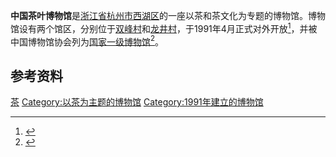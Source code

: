{{expand|time=2016-01-05T01:01:41+00:00}}
{{Infobox Museum
 |name          = 中国茶叶博物馆
 |image         = 中国茶叶博物馆双峰馆区, 2022-05-01 01.jpg
 |imagesize     = 280px
 |caption       = 
 |map_type      = 
 |map_caption   = 
 |latitude      = 
 |longitude     = 
 |established   = 2009年8月
 |dissolved     = 
 |location      = [[杭州市|杭州市]][[西湖区_(杭州市)|西湖区]]
 |type          = 专题博物馆
 |visitors      = 
 |director      = 
 |curator       = 
 |publictransit = 
 |website       = http://www.teamuseum.cn/
}}
'''中国茶叶博物馆'''是[[浙江省|浙江省]][[杭州市|杭州市]][[西湖区_(杭州市)|西湖区]]的一座以茶和茶文化为专题的博物馆。博物馆设有两个馆区，分别位于[[双峰村|双峰村]]和[[龙井村_(杭州市)|龙井村]]，于1991年4月正式对外开放<ref>{{Cite web |url=http://qjwb.zjol.com.cn/html/2011-04/17/content_792600.htm |title=春天里，访茶人 |accessdate=2016-01-05 |archive-date=2016-03-04 |archive-url=https://web.archive.org/web/20160304190126/http://qjwb.zjol.com.cn/html/2011-04/17/content_792600.htm |dead-url=no }}</ref>，并被中国博物馆协会列为[[国家一级博物馆|国家一级博物馆]]<ref>{{Cite web|url=http://westlake.hangzhou.gov.cn/art/2020/12/23/art_1639430_59030123.html|title=中国茶叶博物馆荣登“国家一级博物馆”榜单|date=2020-12-23|accessdate=2022-05-22|archiveurl=https://web.archive.org/web/20220522142355/http://westlake.hangzhou.gov.cn/art/2020/12/23/art_1639430_59030123.html|archivedate=2022-05-22|dead-url=no}}</ref>。

== 参考资料 ==
{{reflist}}

{{杭州博物馆列表}}
{{中国国家一级博物馆}}
{{博物馆小作品}}

[[Category:杭州市的博物馆|茶]]
[[Category:以茶为主题的博物馆|Category:以茶为主题的博物馆]]
[[Category:1991年建立的博物馆|Category:1991年建立的博物馆]]